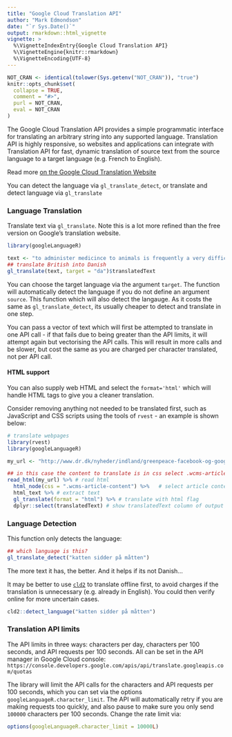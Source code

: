 ```yaml
---
title: "Google Cloud Translation API"
author: "Mark Edmondson"
date: "`r Sys.Date()`"
output: rmarkdown::html_vignette
vignette: >
  %\VignetteIndexEntry{Google Cloud Translation API}
  %\VignetteEngine{knitr::rmarkdown}
  %\VignetteEncoding{UTF-8}
---
```


```r
NOT_CRAN <- identical(tolower(Sys.getenv("NOT_CRAN")), "true")
knitr::opts_chunk$set(
  collapse = TRUE,
  comment = "#>",
  purl = NOT_CRAN,
  eval = NOT_CRAN
)
```

The Google Cloud Translation API provides a simple programmatic interface for translating an arbitrary string into any supported language. Translation API is highly responsive, so websites and applications can integrate with Translation API for fast, dynamic translation of source text from the source language to a target language (e.g. French to English). 

Read more [on the Google Cloud Translation Website](https://cloud.google.com/translate/)

You can detect the language via `gl_translate_detect`, or translate and detect language via `gl_translate`

### Language Translation

Translate text via `gl_translate`.  Note this is a lot more refined than the free version on Google's translation website.

```r
library(googleLanguageR)

text <- "to administer medicince to animals is frequently a very difficult matter, and yet sometimes it's necessary to do so"
## translate British into Danish
gl_translate(text, target = "da")$translatedText
```

You can choose the target language via the argument `target`.  The function will automatically detect the language if you do not define an argument `source`.  This function which will also detect the langauge. As it costs the same as `gl_translate_detect`, its usually cheaper to detect and translate in one step.

You can pass a vector of text which will first be attempted to translate in one API call - if that fails due to being greater than the API limits, it will attempt again but vectorising the API calls.  This will result in more calls and be slower, but cost the same as you are charged per character translated, not per API call. 

#### HTML support

You can also supply web HTML and select the `format='html'` which will handle HTML tags to give you a cleaner translation. 

Consider removing anything not needed to be translated first, such as JavaScript and CSS scripts using the tools of `rvest` - an example is shown below:

```r
# translate webpages
library(rvest)
library(googleLanguageR)

my_url <- "http://www.dr.dk/nyheder/indland/greenpeace-facebook-og-google-boer-foelge-apples-groenne-planer"

## in this case the content to translate is in css select .wcms-article-content
read_html(my_url) %>% # read html
  html_node(css = ".wcms-article-content") %>%   # select article content with CSS
  html_text %>% # extract text
  gl_translate(format = "html") %>% # translate with html flag
  dplyr::select(translatedText) # show translatedText column of output tibble

```


### Language Detection

This function only detects the language:

```r
## which language is this?
gl_translate_detect("katten sidder på måtten")
```

The more text it has, the better.  And it helps if its not Danish...

It may be better to use [`cld2`](https://github.com/ropensci/cld2) to translate offline first, to avoid charges if the translation is unnecessary (e.g. already in English).  You could then verify online for more uncertain cases.

```r
cld2::detect_language("katten sidder på måtten")
```

### Translation API limits

The API limits in three ways: characters per day, characters per 100 seconds, and API requests per 100 seconds. All can be set in the API manager in Google Cloud console: `https://console.developers.google.com/apis/api/translate.googleapis.com/quotas`

The library will limit the API calls for the characters and API requests per 100 seconds, which you can set via the options `googleLanguageR.character_limit`.  The API will automatically retry if you are making requests too quickly, and also pause to make sure you only send `100000` characters per 100 seconds.  Change the rate limit via:

```r
options(googleLanguageR.character_limit = 10000L)
```
